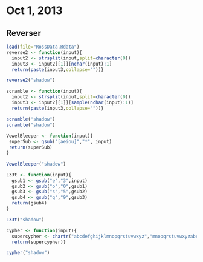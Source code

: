 # Oct 1, 2013

## Reverser

```r

load(file="RossData.Rdata")
reverse2 <- function(input){
  input2 <- strsplit(input,split=character(0))
  input3 <- input2[[1]][nchar(input):1]
  return(paste(input3,collapse=""))}

reverse2("shadow")

scramble <- function(input){
  input2 <- strsplit(input,split=character(0))
  input3 <- input2[[1]][sample(nchar(input):1)]
  return(paste(input3,collapse=""))}

scramble("shadow")
scramble("shadow")
 
VowelBleeper <- function(input){
 superSub <- gsub("[aeiou]","*", input)
 return(superSub)
}

VowelBleeper("shadow")

L33t <- function(input){
  gsub1 <- gsub("e","3",input)
  gsub2 <- gsub("o","0",gsub1)
  gsub3 <- gsub("s","5",gsub2)
  gsub4 <- gsub("g","9",gsub3)
  return(gsub4)
}

L33t("shadow")

cypher <- function(input){
  supercypher <- chartr("abcdefghijklmnopqrstuvwxyz","mnopqrstuvwxyzabcdefghijkl",input)
  return(supercypher)}

cypher("shadow")
```